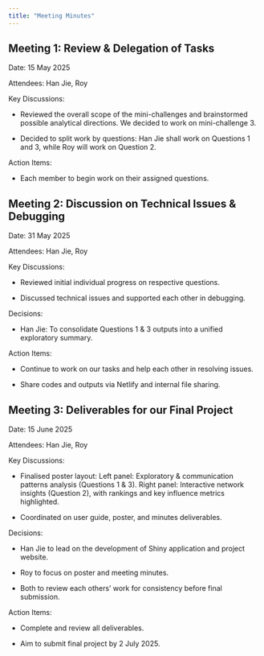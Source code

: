 ```yaml
---
title: "Meeting Minutes"
---
```


## Meeting 1: Review & Delegation of Tasks

Date: 15 May 2025

Attendees: Han Jie, Roy

Key Discussions:

-   Reviewed the overall scope of the mini-challenges and brainstormed possible analytical directions. We decided to work on mini-challenge 3.

-   Decided to split work by questions:
Han Jie shall work on Questions 1 and 3, while Roy will work on Question 2.

Action Items:

-   Each member to begin work on their assigned questions.

## Meeting 2: Discussion on Technical Issues & Debugging

Date: 31 May 2025

Attendees: Han Jie, Roy

Key Discussions:

-   Reviewed initial individual progress on respective questions.

-   Discussed technical issues and supported each other in debugging.

Decisions:

-   Han Jie: To consolidate Questions 1 & 3 outputs into a unified exploratory summary.

Action Items:

-   Continue to work on our tasks and help each other in resolving issues.

-   Share codes and outputs via Netlify and internal file sharing.

## Meeting 3: Deliverables for our Final Project

Date: 15 June 2025

Attendees: Han Jie, Roy

Key Discussions:

-   Finalised poster layout:
Left panel: Exploratory & communication patterns analysis (Questions 1 & 3).
Right panel: Interactive network insights (Question 2), with rankings and key influence metrics highlighted.

-   Coordinated on user guide, poster, and minutes deliverables.

Decisions:

-   Han Jie to lead on the development of Shiny application and project website.

-   Roy to focus on poster and meeting minutes.

-   Both to review each others' work for consistency before final submission.

Action Items:

-   Complete and review all deliverables.

-   Aim to submit final project by 2 July 2025.

